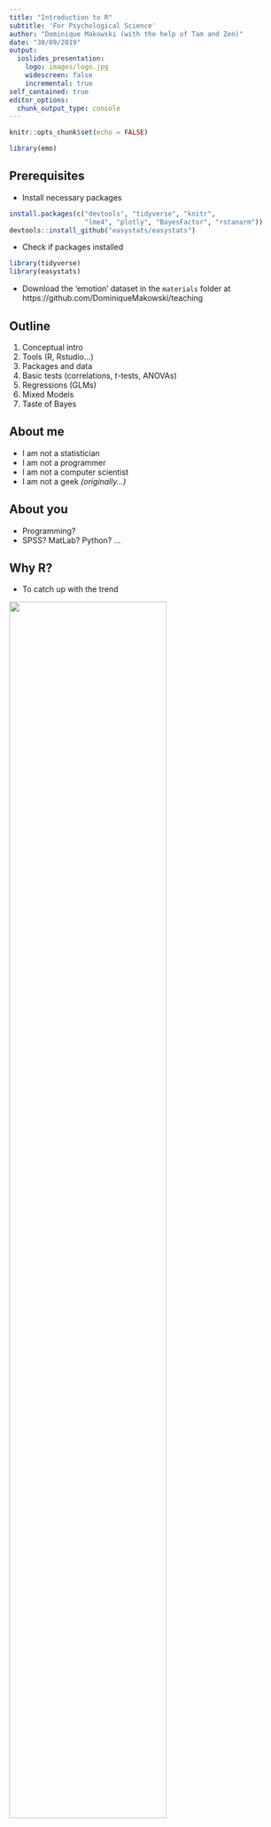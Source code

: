 ```yaml
---
title: "Introduction to R"
subtitle: 'For Psychological Science'
author: "Dominique Makowski (with the help of Tam and Zen)"
date: "30/09/2019"
output:
  ioslides_presentation:
    logo: images/logo.jpg
    widescreen: false
    incremental: true
self_contained: true
editor_options: 
  chunk_output_type: console
---
```


```r
knitr::opts_chunk$set(echo = FALSE)

library(emo)
```


## Prerequisites {.build}

- Install necessary packages 

```r
install.packages(c("devtools", "tidyverse", "knitr", 
                   "lme4", "plotly", "BayesFactor", "rstanarm"))
devtools::install_github("easystats/easystats")
```

- Check if packages installed 

```r
library(tidyverse)
library(easystats)
```

- Download the 'emotion' dataset in the `materials` folder at https://github.com/DominiqueMakowski/teaching

<!-- https://raw.githubusercontent.com/DominiqueMakowski/teaching/master/R/2019_09_CBL_workshop/materials/emotion.csv -->

## Outline

1. Conceptual intro
2. Tools (R, Rstudio...)
3. Packages and data
4. Basic tests (correlations, *t*-tests, ANOVAs)
5. Regressions (GLMs)
6. Mixed Models
7. Taste of Bayes


## About me {.build}

- I am not a statistician
- I am not a programmer
- I am not a computer scientist
- I am not a geek *(originally...)*

## About you {.build}

- Programming?
- SPSS? MatLab? Python? ...

## Why R? 

- To catch up with the trend

![](images/barrett2019Rtrend.png){width=75%}

<!-- ## Why R? -->
<!-- ![](images/barrett2019sixreasons.png){width=90%} -->


## Why R?

- To catch up with the trend

![](images/spss_dying.png){width=95%}

<!-- ```{r echo = FALSE, warning=FALSE, message=FALSE} -->
<!-- library(tidyverse) -->

<!-- read.csv("scripts/citations.csv") %>%  -->
<!--   ggplot(aes(x = Year, y = Citations, color = Software)) + -->
<!--   geom_line() + -->
<!--   scale_y_continuous(labels = scales::number) -->
<!-- ``` -->


## Why R?
### **R *vs.* SPSS, Excel, SAS...**

- Free
- Open-source
- Cross-platform
- Safe for your data
- Incredible community (twitter, stackoverflow, github...)
- Gold standart accross science
- Cutting-edge statistics and methods
- Reproducible research


## Why R?
### **R *vs.* Python**

- Python for signal processing, machine learning and other applications
- R for data manipulation, statistics, visualisation and communication ([1](https://neuropsychology.shinyapps.io/patientassessmentapp/), [2](https://malco.io/), [3](https://github.com/easystats/easystats/blob/master/publications/makowski_2019_bayesian/manuscript/preprint.pdf),  [4](https://github.com/DominiqueMakowski/teaching/blob/master/R/2019_09_CBL_workshop/2019_09_CBL_workshop.Rmd))<!-- websites, presentations, pdf reports -->
- Use both!

## Long road ahead {.build}

- No course or workshop will teach you R
- Just dive in and try to accomplish a goal
- Steep learning curve
- Many frustrating moments
- People think "*now it's not the best time for me to learn it, because I have to deliver X. I'll do it when* `<insertSomething>`" 
- Every minute invested in learning R will be worth it
- You won't regret it!
- Biggest blockers: **fear and apprehension**


## Old R *vs.* new R {.build}

![](images/logo_r.png){width=15%}

```r
# base R
data[data["col1"] < 3, c("col2", "col3" )]
```

![](images/logo_tidyverse.png){width=15%}

```r
library(tidyverse)

data %>%
  filter(col1 < 3) %>%
  select(col2, col3) 
```


## R and R studio

- Hands on!
- Editor and Console
- Theme
- Create an Rmarkdown file (`chunk output in console`)
- `R` chunks vs. `markdown` text
- Remove the first code chunk
- Try clicking on `Knit`
- Shortcuts
  - `CTLR + ENTER`: Run the selection
  - `CTRL + SHIFT + C`: Comment selection
  - `CTRL + SHIFT + M`: Ceci n'est pas une pipe `%>%`

## Install and Import Packages `r emo::ji("package")` {.build}

- Everything is done through **packages**
- Packages provide **new functions**
- The main challenge in R is not *"if something is possible"*, but rather *"what is the package that implements it the best"* (importance of staying "tuned", r-bloggers, twitter, github...)
- Packages have to be *installed* only once, and *loaded* whenever you want to use their functions

```r
# Load the package
library(tidyverse)
```

## Discover functions and documentation {.build}

- **Don't learn the functions!!!** Know what you want to do, and search for it (on google)

```r
anova()
```

- Show documentation (`F1` or `?function`)
- Google the CRAN repository page of the package ([`"bayestestR CRAN"`](https://www.google.com/search?q=bayestestR+CRAN&rlz=1C1CHBD_frSG849SG849&oq=bayestestR+CRAN&aqs=chrome..69i57j69i60l3j69i59.706j0j7&sourceid=chrome&ie=UTF-8))
- Check out the manual, the Github page or the *vignettes*


## Summary: Where to find help {.build}

- Google
- Stack Overflow
- Google
- Github (create issues)
- Stack Overflow
- Really, Stack Overflow


## Load data {.build}

- **Session -> Set Working Directory -> to Source File Location**
- A classic code line containg a *function* (e.g., `f()`), to which we provide inputs via *arguments* (e.g., `f(x)`) and that outputs something that be stored in an object (e.g., `y <- f(x)`)
- There are usually multiple arguments to function (e.g., `y <- f(x, great_workshop=TRUE, great_audience=TRUE)`)
- Assignments are traditionnaly done with `<-`, but `=` is equivalent

```r
df <- read.csv("materials/emotion.csv")
```

<!-- df <- read.csv("https://raw.githubusercontent.com/DominiqueMakowski/teaching/master/R/2019_09_CBL_workshop/materials/emotion.csv") -->

- Check the documentation of the function. Many other possible arguments with **default** values, that we can override.

```r
df <- read.csv("materials/emotion.csv", stringsAsFactors = FALSE)
```

## Explore the data {.build}

- Click on the object in the **Environment** panel to see it
- If the output of a function is not stored in an object, R will *print* it

```r
df
```


## Explore the data {.build}

- Useful functions to describe objects, such as `summary()` or `report()` (in the easystats collection)

```r
library(easystats)
```
```r
report(df)
```

## Explore the data {.build}

- Young and healthy adults watched pictures, that were either **Negative** or **Neutral** (the **`condition` variable**)
- For each picture (48 different items), they had to rate the **Intensity** (arousal) and **Valence** (positive - negative) of the emotion that they felt, as well as the **Self-Relevance** (the "autobiographical link", i.e., how do they personally relate to the content of the picture)
- 30 min after the presentation, participants had to **recall** the images




## Explore the data {.build}

- Report the sample

```r
report_participants(df, age = "Age", 
                    sex = "Sex", 
                    participant = "Participant_ID")
```

## Data Manipulation {.build}

- Summarize variables by condition
- The pipes (`%>%`) make the workflow easier to read (take this, do that, then that, ...)

```r
df_condition <- df %>% 
  group_by(Participant_ID, Condition) %>% 
  summarise(Arousal = mean(Arousal),
            SelfRelevance = mean(SelfRelevance),
            Sex = unique(Sex))
``` 


## Data Manipulation

```r
head(df_condition)
```

## Data Manipulation {.build}

- From *long* format to *wide*

```r
df_sub <- df_condition %>% 
  pivot_wider(names_from = "Condition",
              values_from = c("Arousal", "SelfRelevance"))
df_sub
```

## Accessing things in objects {.build}

- Use the dollar `$` sign to access a specific variable of a dataframe

```r
df_sub$Arousal_Negative
median(df_sub$Arousal_Negative)
median(df_sub$Arousal_Neutral)
```

## *t*-tests {.build}

- *t*-tests can be performed using the `t.test` function

```r
t.test(df_sub$Arousal_Negative, df_sub$Arousal_Neutral)
```


## *t*-tests {.build}

- The `report()` function can also be used in this case

```r
t.test(df_sub$Arousal_Negative, df_sub$Arousal_Neutral) %>% 
  report()
```

- About *pipes* (`%>%`):

```r
f(x, something=TRUE)
x %>% f(something=TRUE)
```

```r
result <- t.test(df_sub$Arousal_Negative, df_sub$Arousal_Neutral)
report(result)
```


## Correlation {.build}

- Correlations can be done in a similar way

```r
cor.test(df_sub$SelfRelevance_Negative, df_sub$Arousal_Negative)
```

## Bayesian correlation {.build}

- Need to load the `BayesFactor` package (case-sensitive!)

```r
library(BayesFactor)

correlationBF(df_sub$SelfRelevance_Negative, df_sub$Arousal_Negative) %>% 
  model_parameters()
```


## Correlation Plot {.build}

```r
p <- df_sub %>% 
  ggplot(aes(x = SelfRelevance_Negative, y = Arousal_Negative)) +
  geom_point() +
  geom_smooth(method = "lm")
p
```


## Interactive plots {.build}

- Try this:

```r
library(plotly)
ggplotly(p)
```

## Conclusion {.build}

- Negative pictures elicit significantly more emotional **arousal**
- Anecdotal evidence for a positive correlation between the **self-relevance** and **arousal** for negative pictures
- New hypothesis: Could this be modulated by **Sex**?
- How? An ANOVA `Sex * self-relevance`?

## Create New Variables {.build}

```r
df_sub$SelfRelevance_Binary <- ifelse(
  df_sub$SelfRelevance_Negative > mean(df_sub$SelfRelevance_Negative),
  "High", "Low")
```
```r
report(df_sub$SelfRelevance_Binary)
```


## ANOVAs {.build}

- Done with the `aov()` function (Analysis Of Variance)
- The first argument is a formula `y ~ a + b` 

```r
model <- aov(Arousal_Negative ~ Sex * SelfRelevance_Binary, data = df_sub)
```

## ANOVAs {.build}

```r
result <- report(model)
result
to_table(result)
```

## Boxplots {.build}

```r
df_sub %>% 
  ggplot(aes(x = SelfRelevance_Binary, y = Arousal_Negative, fill = Sex)) +
  geom_boxplot()
```

## Boxplots (nicer) {.build}

- Reverse x-axis Order, tweak colors 

```r
df_sub %>% 
  ggplot(aes(x = fct_rev(SelfRelevance_Binary), y = Arousal_Negative, fill = Sex)) +
  geom_boxplot() +
  theme_modern() +
  scale_fill_manual(values = c("pink", "lightblue"))
```


## Regressions {.build}

- Most of the "tests" taught *are* linear models (https://lindeloev.github.io/tests-as-linear/)
- Much more informative and powerful

```r
model <- aov(Arousal_Negative ~ Sex * SelfRelevance_Binary, data = df_sub)
```
```r
model <- lm(Arousal_Negative ~ Sex * SelfRelevance_Binary, data = df_sub)
anova(model)
```

## Regressions

```r
result <- report(model)
result
to_table(result)
```

## Regressions {.build}

- Can mix continuous and categorical variables

```r
model <- lm(Arousal_Negative ~ Sex * SelfRelevance_Negative, data = df_sub) 

model %>% 
  report() %>% 
  to_table()
```

## Model Visualisation (Optional) {.build}

- A model can best be understood when visualised 

```r
model %>% 
  estimate_link() %>% 
  ggplot(aes(y = Predicted, x = SelfRelevance_Negative)) + 
  geom_ribbon(aes(ymin=CI_low, ymax=CI_high, fill=Sex), alpha = 0.3) +
  geom_line(aes(color = Sex)) 
  ylab("Predicted Arousal")
```

## Model Visualisation (Optional) {.build}

- Add data points whenever possible!

```r
model %>% 
  estimate_link() %>% 
  ggplot(aes(y = Predicted, x = SelfRelevance_Negative)) + 
  geom_ribbon(aes(ymin=CI_low, ymax=CI_high, fill=Sex), alpha = 0.3) +
  geom_line(aes(color = Sex)) + 
  ylab("Predicted Arousal") +
  geom_point(data = df_sub, aes(y = Arousal_Negative, color = Sex))
```


## Adding the Condition {.build}

- Let's drop the sex but investigate the whole set of pictures (including neutral)
- Is there a relationship between self-relevance and arousal for the neutral pictures?

```r
lm(Arousal ~ Condition * SelfRelevance, data = df_condition) %>% 
  report() %>% 
  to_table()
```

## Mixed Models {.build}

- There is a hierarchical (i.e., grouped) structure

```r
library(lme4)

model <- lmer(Arousal ~ Condition * SelfRelevance + (1|Participant_ID), 
              data = df_condition)

model %>% 
  report() %>% 
  to_table()
```

## Predicting the Recall of Items {.build}

- Investigate the determinants of item recall

```r
report(df)
```

## A Logistic Mixed Model {.build}

- Investigate the determinants of item recall

```r
model <- glmer(Recall ~ Condition * SelfRelevance + 
                 (1|Participant_ID) + (1|Item_Name), 
               family = "binomial", data = df)
report(model) %>% 
  to_table()
```

## A Bayesian Logistic Mixed Model {.build}

```r
library(rstanarm)

model <- stan_glmer(Recall ~ Condition * SelfRelevance + 
                      (1|Participant_ID) + (1|Item_Name), 
                    family = "binomial", data = df)
```

## A Bayesian Logistic Mixed Model

```r
library(rstanarm)

model <- stan_glmer(Recall ~ Condition * SelfRelevance + 
                      (1|Participant_ID) + (1|Item_Name), 
                    family = "binomial", data = df, iter = 500)
```

## A Bayesian Logistic Mixed Model

```r
report(model) %>% 
  to_table()
```

## Visualisation

```r
model %>% 
  estimate_link() %>% 
  ggplot(aes(x = SelfRelevance, y = Median)) +
  geom_ribbon(aes(ymin = CI_low, ymax = CI_high, fill = Condition), alpha = 0.2) +
  geom_line(aes(color = Condition), size = 1)  + 
  theme_modern() +
  ylab("Probability of Recalling the Item")
```



## Resources {.build}

- https://easystats.github.io/blog/resources/
- Bayesian tutorial: https://easystats.github.io/bayestestR/
- **Thank you!**


<font size="4">`dom.makowski@gmail.com`</font> 
